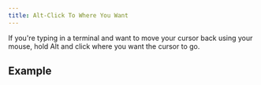 ```yaml
---
title: Alt-Click To Where You Want
---
```




If you're typing in a terminal and want to move your cursor back using your mouse, hold Alt and click where you want the cursor to go.

## Example

<CenteredImg
  path="/Alt-Click-Example-21.05.09.gif"
  alt="An example of alt-clicking on a terminal."
/>
